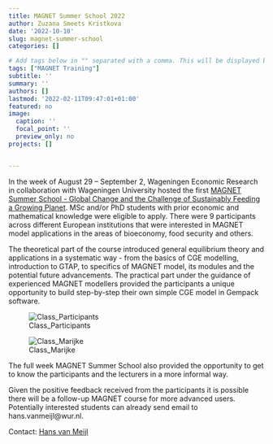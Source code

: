 ```yaml
---
title: MAGNET Summer School 2022
author: Zuzana Smeets Kristkova
date: '2022-10-10'
slug: magnet-summer-school
categories: []

# Add tags below in "" separated with a comma. This will be displayed below and nicely group items with the same tags.
tags: ["MAGNET Training"]
subtitle: ''
summary: ''
authors: []
lastmod: '2022-02-11T09:47:01+01:00'
featured: no
image:
  caption: ''
  focal_point: ''
  preview_only: no
projects: []


---
```

In the week of August 29 – September 2, Wageningen Economic Research in collaboration with Wageningen University hosted the first [MAGNET Summer School - Global Change and the Challenge of Sustainably Feeding a Growing Planet](https://www.wur.nl/en/activity/Global-Change-and-the-Challenge-of-Sustainably-Feeding-a-Growing-Planet-1.5-ECTS.htm). MSc and/or PhD students with prior economic and mathematical knowledge were eligible to apply. 
There were 9 participants across different European institutions that were interested in MAGNET model applications in the areas of bioeconomy, food security and others.

The theoretical part of the course introduced general equilibrium theory and applications in a systematic way - from the basics of CGE modelling, introduction to GTAP, to specifics of MAGNET model, its modules and the potential future advancements. The practical part under the guidance of experienced MAGNET modellers provided the participants a unique opportunity to build step-by-step their own simple CGE model in Gempack software.

![Class_Participants](Class_Participants.jpg "Class_Participants")

![Class_Marijke](Class_Marijke.jpg "Class_Marijke")

The full week MAGNET Summer School also provided the opportunity to get to know the participants and the lecturers in a more informal way.

Given the positive feedback received from the participants it is possible there will be a follow-up MAGNET course for more advanced users. Potentially interested students can already send email to hans.vanmeijl@wur.nl.

Contact: [Hans van Meijl](/author/hans-van-meijl/)
